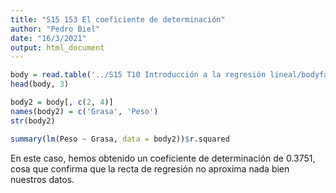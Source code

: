 ---
title: "S15 153 El coeficiente de determinación"
author: "Pedro Biel"
date: "16/3/2021"
output: html_document
---

```{r}
body = read.table('../S15 T10 Introducción a la regresión lineal/bodyfat.txt', header = TRUE)
head(body, 3)
```

```{r}
body2 = body[, c(2, 4)]
names(body2) = c('Grasa', 'Peso')
str(body2)
```

```{r}
summary(lm(Peso ~ Grasa, data = body2))$r.squared
```

En este caso, hemos obtenido un coeficiente de determinación de 0.3751, cosa que confirma que la recta de regresión no aproxima nada bien nuestros datos.


